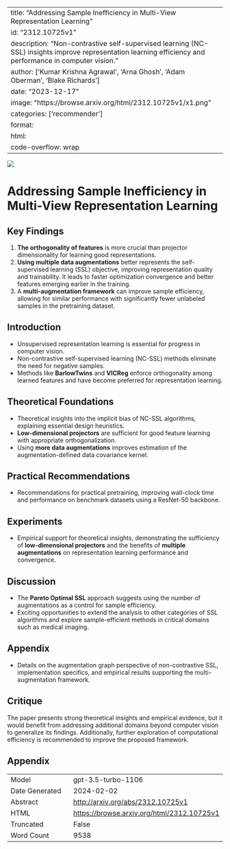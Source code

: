 
---
title: "Addressing Sample Inefficiency in Multi-View Representation Learning"
id: "2312.10725v1"
description: "Non-contrastive self-supervised learning (NC-SSL) insights improve representation learning efficiency and performance in computer vision."
author: ['Kumar Krishna Agrawal', 'Arna Ghosh', 'Adam Oberman', 'Blake Richards']
date: "2023-12-17"
image: "https://browse.arxiv.org/html/2312.10725v1/x1.png"
categories: ['recommender']
format:
  html:
    code-overflow: wrap
---

![](https://browse.arxiv.org/html/2312.10725v1/x1.png)

# Addressing Sample Inefficiency in Multi-View Representation Learning

## Key Findings
1. **The orthogonality of features** is more crucial than projector dimensionality for learning good representations.
2. **Using multiple data augmentations** better represents the self-supervised learning (SSL) objective, improving representation quality and trainability. It leads to faster optimization convergence and better features emerging earlier in the training.
3. A **multi-augmentation framework** can improve sample efficiency, allowing for similar performance with significantly fewer unlabeled samples in the pretraining dataset.

## Introduction
- Unsupervised representation learning is essential for progress in computer vision.
- Non-contrastive self-supervised learning (NC-SSL) methods eliminate the need for negative samples.
- Methods like **BarlowTwins** and **VICReg** enforce orthogonality among learned features and have become preferred for representation learning.

## Theoretical Foundations
- Theoretical insights into the implicit bias of NC-SSL algorithms, explaining essential design heuristics.
- **Low-dimensional projectors** are sufficient for good feature learning with appropriate orthogonalization.
- Using **more data augmentations** improves estimation of the augmentation-defined data covariance kernel.

## Practical Recommendations
- Recommendations for practical pretraining, improving wall-clock time and performance on benchmark datasets using a ResNet-50 backbone.

## Experiments
- Empirical support for theoretical insights, demonstrating the sufficiency of **low-dimensional projectors** and the benefits of **multiple augmentations** on representation learning performance and convergence.

## Discussion
- The **Pareto Optimal SSL** approach suggests using the number of augmentations as a control for sample efficiency.
- Exciting opportunities to extend the analysis to other categories of SSL algorithms and explore sample-efficient methods in critical domains such as medical imaging.

## Appendix
- Details on the augmentation graph perspective of non-contrastive SSL, implementation specifics, and empirical results supporting the multi-augmentation framework.

## Critique
The paper presents strong theoretical insights and empirical evidence, but it would benefit from addressing additional domains beyond computer vision to generalize its findings. Additionally, further exploration of computational efficiency is recommended to improve the proposed framework.

## Appendix

|          |          |
|----------|----------|
| Model     | gpt-3.5-turbo-1106       |
| Date Generated     | 2024-02-02       |
| Abstract | [http://arxiv.org/abs/2312.10725v1](http://arxiv.org/abs/2312.10725v1)        |
| HTML     | [https://browse.arxiv.org/html/2312.10725v1](https://browse.arxiv.org/html/2312.10725v1)       |
| Truncated       | False       |
| Word Count       | 9538       |